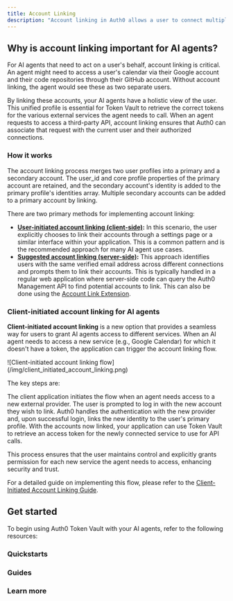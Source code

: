 ```yaml
---
title: Account Linking
description: "Account linking in Auth0 allows a user to connect multiple identity provider accounts, such as Google, GitHub, or a corporate SAML connection, under a single, unified user profile. By default, Auth0 treats each login from a different provider as a separate user. Account linking merges these distinct identities, enabling a user to authenticate from any of their linked accounts and be recognized as the same person by your application."
---
```


## Why is account linking important for AI agents?

For AI agents that need to act on a user's behalf, account linking is critical. An agent might need to access a user's calendar via their Google account and their code repositories through their GitHub account. Without account linking, the agent would see these as two separate users.

By linking these accounts, your AI agents have a holistic view of the user. This unified profile is essential for Token Vault to retrieve the correct tokens for the various external services the agent needs to call. When an agent requests to access a third-party API, account linking ensures that Auth0 can associate that request with the current user and their authorized connections.

### How it works

The account linking process merges two user profiles into a primary and a secondary account. The user_id and core profile properties of the primary account are retained, and the secondary account's identity is added to the primary profile's identities array. Multiple secondary accounts can be added to a primary account by linking.

There are two primary methods for implementing account linking:

- [**User-initiated account linking (client-side)**](https://auth0.com/docs/manage-users/user-accounts/user-account-linking/user-initiated-account-linking-client-side-implementation)**:** In this scenario, the user explicitly chooses to link their accounts through a settings page or a similar interface within your application. This is a common pattern and is the recommended approach for many AI agent use cases.
- [**Suggested account linking (server-side)**](https://auth0.com/docs/manage-users/user-accounts/user-account-linking/suggested-account-linking-server-side-implementation)**:** This approach identifies users with the same verified email address across different connections and prompts them to link their accounts. This is typically handled in a regular web application where server-side code can query the Auth0 Management API to find potential accounts to link. This can also be done using the [Account Link Extension](https://auth0.com/docs/customize/extensions/account-link-extension).

### Client-initiated account linking for AI agents

**Client-initiated account linking** is a new option that provides a seamless way for users to grant AI agents access to different services. When an AI agent needs to access a new service (e.g., Google Calendar) for which it doesn't have a token, the application can trigger the account linking flow.

<Frame>
  ![Client-initiated account linking
  flow](/img/client_initiated_account_linking.png)
</Frame>

The key steps are:

<Steps>
  <Step title="Trigger the flow">
    The client application initiates the flow when an agent needs access to a
    new external provider.
  </Step>
  <Step title="User authentication">
    The user is prompted to log in with the new account they wish to link.
  </Step>
  <Step title="Token exchange and linking">
    Auth0 handles the authentication with the new provider and, upon successful
    login, links the new identity to the user's primary profile.
  </Step>
  <Step title="Token retrieval">
    With the accounts now linked, your application can use Token Vault to
    retrieve an access token for the newly connected service to use for API
    calls.
  </Step>
</Steps>

This process ensures that the user maintains control and explicitly grants permission for each new service the agent needs to access, enhancing security and trust.

For a detailed guide on implementing this flow, please refer to the [Client-Initiated Account Linking Guide](/guides/client-initiated-account-linking).

## Get started

To begin using Auth0 Token Vault with your AI agents, refer to the following resources:

### Quickstarts

<Columns cols={2}>
  <Card
    title="Call Other's APIs on User's Behalf"
    href="/get-started/call-others-apis-on-users-behalf"
    icon="key"
    horizontal
  />
</Columns>

### Guides

<Columns cols={2}>
  <Card
    title="Client-Initiated Account Linking Guide"
    href="/guides/client-initiated-account-linking"
    icon="link"
    horizontal
  />
</Columns>

### Learn more

<Columns cols={2}>
  <Card
    title="User Account Linking"
    href="https://auth0.com/docs/manage-users/user-accounts/user-account-linking"
    icon="user"
    horizontal
  />
  <Card
    title="User-Initiated Account Linking: Client-Side Implementation"
    href="https://auth0.com/docs/manage-users/user-accounts/user-account-linking/user-initiated-account-linking-client-side-implementation"
    icon="user"
    horizontal
  />
  <Card
    title="User Account Linking: Server-Side Implementation"
    href="https://auth0.com/docs/manage-users/user-accounts/user-account-linking/suggested-account-linking-server-side-implementation"
    icon="user"
    horizontal
  />
</Columns>
